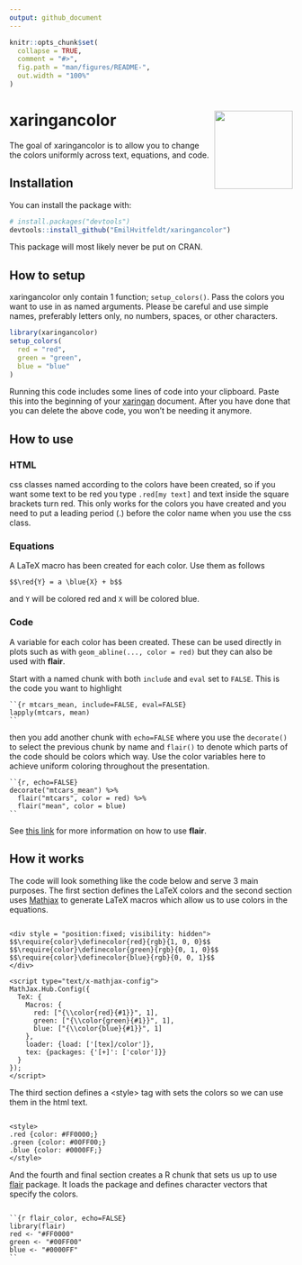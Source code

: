 ```yaml
---
output: github_document
---
```


<!-- README.md is generated from README.Rmd. Please edit that file -->

```r
knitr::opts_chunk$set(
  collapse = TRUE,
  comment = "#>",
  fig.path = "man/figures/README-",
  out.width = "100%"
)
```

# xaringancolor <img src='man/figures/logo.png' align="right" height="139" />

<!-- badges: start -->
<!-- badges: end -->

The goal of xaringancolor is to allow you to change the colors uniformly across text, equations, and code.

## Installation

You can install the package with:

``` r
# install.packages("devtools")
devtools::install_github("EmilHvitfeldt/xaringancolor")
```

This package will most likely never be put on CRAN.

## How to setup

xaringancolor only contain 1 function; `setup_colors()`. Pass the colors you want to use in as named arguments. Please be careful and use simple names, preferably letters only, no numbers, spaces, or other characters.

```r
library(xaringancolor)
setup_colors(
  red = "red",
  green = "green",
  blue = "blue"
)
```

Running this code includes some lines of code into your clipboard. Paste this into the beginning of your [xaringan](https://github.com/yihui/xaringan) document. After you have done that you can delete the above code, you won't be needing it anymore.

## How to use

### HTML

css classes named according to the colors have been created, so if you want some text to be red you type `.red[my text]` and text inside the square brackets turn red. This only works for the colors you have created and you need to put a leading period (.) before the color name when you use the css class.

### Equations

A LaTeX macro has been created for each color. Use them as follows

```code
$$\red{Y} = a \blue{X} + b$$
```

and `Y` will be colored red and `X` will be colored blue.

### Code

A variable for each color has been created. These can be used directly in plots such as with `geom_abline(..., color = red)` but they can also be used with **flair**.

Start with a named chunk with both `include` and `eval` set to `FALSE`. This is the code you want to highlight

```code
``{r mtcars_mean, include=FALSE, eval=FALSE}
lapply(mtcars, mean)
``
```

then you add another chunk with `echo=FALSE` where you use the `decorate()` to select the previous chunk by name and `flair()` to denote which parts of the code should be colors which way. Use the color variables here to achieve uniform coloring throughout the presentation.

```code
``{r, echo=FALSE}
decorate("mtcars_mean") %>%
  flair("mtcars", color = red) %>%
  flair("mean", color = blue)
``
```

See [this link](https://r-for-educators.github.io/flair/index.html) for more information on how to use **flair**.

## How it works

The code will look something like the code below and serve 3 main purposes. The first section defines the LaTeX colors and the second section uses [Mathjax](https://www.mathjax.org/) to generate LaTeX macros which allow us to use colors in the equations.

```code

<div style = "position:fixed; visibility: hidden">
$$\require{color}\definecolor{red}{rgb}{1, 0, 0}$$
$$\require{color}\definecolor{green}{rgb}{0, 1, 0}$$
$$\require{color}\definecolor{blue}{rgb}{0, 0, 1}$$
</div>

<script type="text/x-mathjax-config">
MathJax.Hub.Config({
  TeX: {
    Macros: {
      red: ["{\\color{red}{#1}}", 1],
      green: ["{\\color{green}{#1}}", 1],
      blue: ["{\\color{blue}{#1}}", 1]
    },
    loader: {load: ['[tex]/color']},
    tex: {packages: {'[+]': ['color']}}
  }
});
</script>

```

The third section defines a \<style\> tag with sets the colors so we can use them in the html text.

```code

<style>
.red {color: #FF0000;}
.green {color: #00FF00;}
.blue {color: #0000FF;}
</style>

```

And the fourth and final section creates a R chunk that sets us up to use [flair](https://github.com/r-for-educators/flair) package. It loads the package and defines character vectors that specify the colors.

```code

``{r flair_color, echo=FALSE}
library(flair)
red <- "#FF0000"
green <- "#00FF00"
blue <- "#0000FF"
``

```
